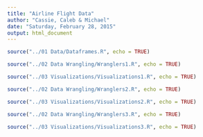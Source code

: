 ```yaml
---
title: "Airline Flight Data"
author: "Cassie, Caleb & Michael"
date: "Saturday, February 28, 2015"
output: html_document
---
```




```r
source("../01 Data/Dataframes.R", echo = TRUE)
```



```r
source("../02 Data Wrangling/Wranglers1.R", echo = TRUE)
```



```r
source("../03 Visualizations/Visualizations1.R", echo = TRUE)
```



```r
source("../02 Data Wrangling/Wranglers2.R", echo = TRUE)
```



```r
source("../03 Visualizations/Visualizations2.R", echo = TRUE)
```



```r
source("../02 Data Wrangling/Wranglers3.R", echo = TRUE)
```



```r
source("../03 Visualizations/Visualizations3.R", echo = TRUE)
```